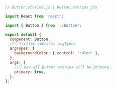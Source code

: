 ```js
// Button.stories.js | Button.stories.jsx

import React from 'react';

import { Button } from './Button';

export default {
  component: Button,
  //👇 Creates specific argTypes
  argTypes: {
    backgroundColor: { control: 'color' },
  },
  args: {
    //👇 Now all Button stories will be primary.
    primary: true,
  },
};
```

